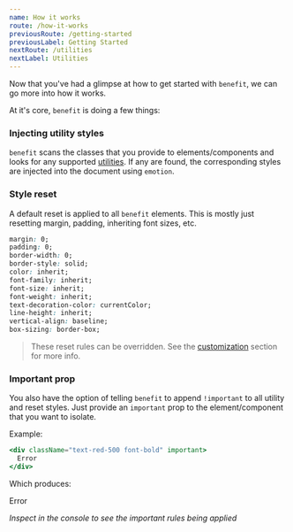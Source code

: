 ```yaml
---
name: How it works
route: /how-it-works
previousRoute: /getting-started
previousLabel: Getting Started
nextRoute: /utilities
nextLabel: Utilities
---
```



Now that you've had a glimpse at how to get started with `benefit`, we can go more into how it works.

At it's core, `benefit` is doing a few things:

### Injecting utility styles

`benefit` scans the classes that you provide to elements/components and looks for any supported [utilities](/utilities). If any are found, the corresponding styles are injected into the document using `emotion`.

### Style reset

A default reset is applied to all `benefit` elements. This is mostly just resetting margin, padding, inheriting font sizes, etc.

```css
margin: 0;
padding: 0;
border-width: 0;
border-style: solid;
color: inherit;
font-family: inherit;
font-size: inherit;
font-weight: inherit;
text-decoration-color: currentColor;
line-height: inherit;
vertical-align: baseline;
box-sizing: border-box;
```

> These reset rules can be overridden. See the [customization](/customization) section for more info.

### Important prop

You also have the option of telling `benefit` to append `!important` to all utility and reset styles. Just provide an `important` prop to the element/component that you want to isolate.

Example:

```jsx
<div className="text-red-500 font-bold" important>
  Error
</div>
```

Which produces:

<Box className="text-red-500 font-bold" important>
  Error
</Box>

_Inspect in the console to see the important rules being applied_
